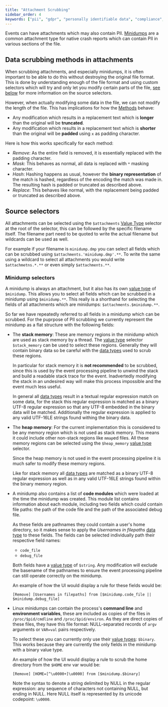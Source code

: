 ```yaml
---
title: "Attachment Scrubbing"
sidebar_order: 4
keywords: ["pii", "gdpr", "personally identifiable data", "compliance", "minidump"]
---
```



Events can have attachments which may also contain PII.
[Minidumps](/platforms/native/guides/minidumps) are a common attachment type for native crash reports which can contain PII in various sections of the file.

## Data scrubbing methods in attachments

When scrubbing attachments, and especially minidumps, it is often important to be able to do this without destroying the original file format.
This is done by understanding enough of the file format and using custom selectors which will try and only let you modify certain parts of the file, [see below](#source-selectors) for more information on the source selectors.

However, when actually modifying some data in the file, we can not modify the length of the file. This has implications for how the [Methods](../advanced-datascrubbing/#methods) behave:

- Any modification which results in a replacement text which is **longer** than the original will be **truncated**.
- Any modification which results in a replacement text which is **shorter** than the original will be **padded** using `x` as padding character.

Here is how this works specifically for each method:

- *Remove*: As the entire field is removed, it is essentially replaced with the padding character.
- *Mask*: This behaves as normal, all data is replaced with `*` masking character.
- *Hash*: Hashing happens as usual, however the **binary representation** of the match is hashed, regardless of the encoding the match was made in.  The resulting hash is padded or truncated as described above.
- *Replace*: This behaves like normal, with the replacement being padded or truncated as described above.

## Source selectors

All attachments can be selected using the `$attachments` [Value Type](../advanced-datascrubbing/#value-types) selector at the root of the selector, this can be followed by the specific filename itself.
The filename part need to be quoted to write the actual filename but wildcards can be used as well.

For example if your filename is `minidump.dmp` you can select all fields which can be scrubbed using `$attachments.'minidump.dmp'.**`.
To write the same using a wildcard to select all attachments you would write `$attachmetns.*.**` or even simply `$attachments.**`.

### Minidump selectors

A minidump is always an attachment, but it also has its own [value type](../advanced-datascrubbing/#value-types) of `$minidump`.
This allows you to select all fields which can be scrubbed in a minidump using `$minidump.**`.
This really is a shorthand for selecting the fields of all attachments which are minidumps: `$attachments.$minidump.**`.

So far we have repeatedly referred to all fields in a minidump which can be scrubbed.
For the puprpose of PII scrubbing we currently represent the minidump as a flat structure with the following fields:

- The **stack memory**: These are memory regions in the minidump which are used as stack memory by a thread.
  The [value type](../advanced-datascrubbing/#value-types) selector `$stack_memory` can be used to select these regions.
  Generally they will contain binary data so be careful with the [data types](../advanced-datascrubbing/#data-types) used to scrub these regions.

  In particular for stack memory it is **not recommended** to be scrubbed, since this is used by the event processing pipeline to unwind the stack and build a readable stack trace for the event.
  Inadvertedly modifying the stack in an undesired way will make this process impossible and the event much less useful.

  In general all [data types](../advanced-datascrubbing/#data-types) result in a textual regular expression match on some data, for the stack this regular expression is matched as a binary UTF-8 regular expression so that any UTF-8 embedded in the binary data will be matched.
  Additionally the regular expression is applied to any valid UTF-16LE strings found withing the binary data.

- The **heap memory**: For the current implementation this is considered to be any memory region which is not used as stack memory.
  This means it could include other non-stack regions like `mmap`ed files.  All these memory regions can be selected using the `$heap_memory` [value type](../advanced-datascrubbing/#value-types) selector.

  Since the heap memory is not used in the event processing pipeline it is much safer to modify these memory regions.

  Like for stack memory all [data types](../advanced-datascrubbing/#data-types) are matched as a binary UTF-8 regular expression as well as in any valid UTF-16LE strings found within the binary memory region.

- A minidump also contains a list of **code modules** which were loaded at the time the minidump was created.
  This module list contains information about each module, including two fields which could contain file paths: the path of the code file and the path of the associated debug file.

  As these fields are pathnames they could contain a user's home directory, so it makes sense to apply the *Usernames in filepaths* [data type](../advanced-datascrubbing/#data-types) to these fields.  The fields can be selected individually path their respective field names:

  - `code_file`
  - `debug_file`

  Both fields have a [value type](../advanced-datascrubbing/#value-types) of `$string`.
  Any modification will exclude the basename of the pathnames to ensure the event processing pipeline can still operate correctly on the minidump.

  An example of how the UI would display a rule for these fields would be:

  ```
  [Remove] [Usernames in filepaths] from [$minidump.code_file || $minidump.debug_file]
  ```

- Linux minidumps can contain the process's **command line** and **environment variables**, these are included as copies of the files in `/proc/$pid/cmdline` and `/proc/$pid/environ`.
  As they are direct copies of these files, they have this file format: NULL-separated records of `argv` arguments or `VAR=val` pairs respectively.

  To select these you can currently only use their [value types](../advanced-datascrubbing/#value-types): `$binary`.
  This works because they are currently the only fields in the minidump with a binary value type.

  An example of how the UI would display a rule to scrub the home directory from the `$HOME` env var would be:

  ```
  [Remove] [HOME=[^\u0000+]\u0000] from [$minidump.$binary]
  ```

  Note the syntax to denote a string delimited by NULL in the regular expression: any sequence of characters not containing NULL, but ending in NULL.
  Here NULL itself is represented by its unicode codepoint: `\u0000`.
